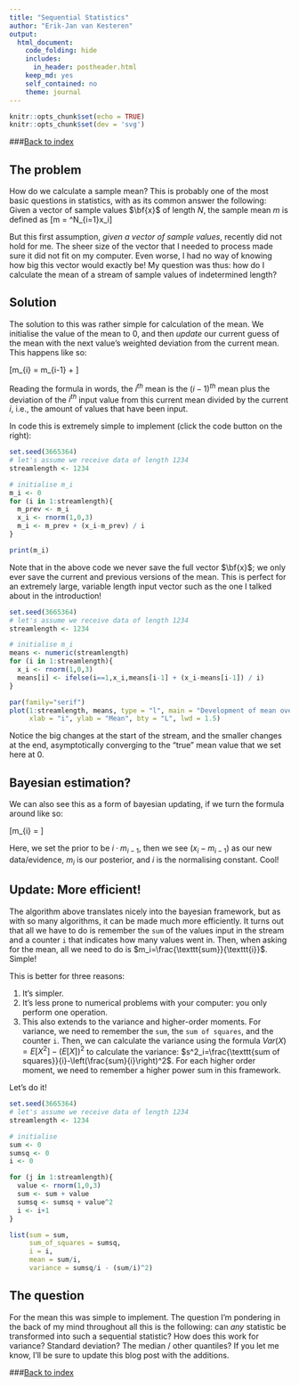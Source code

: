```yaml
---
title: "Sequential Statistics"
author: "Erik-Jan van Kesteren"
output:
  html_document:
    code_folding: hide
    includes:
      in_header: postheader.html
    keep_md: yes
    self_contained: no
    theme: journal
---
```


```r
knitr::opts_chunk$set(echo = TRUE)
knitr::opts_chunk$set(dev = 'svg')
```

###[Back to index](../index.html)



## The problem
How do we calculate a sample mean? This is probably one of the most basic questions in statistics, with as its common answer the following: Given a vector of sample values $\bf{x}$ of length $N$, the sample mean $m$ is defined as 
\[m = \frac{1}{N}\sum^N_{i=1}x_i\]

But this first assumption, _given a vector of sample values_, recently did not hold for me. The sheer size of the vector that I needed to process made sure it did not fit on my computer. Even worse, I had no way of knowing how big this vector would exactly be! My question was thus: how do I calculate the mean of a stream of sample values of indetermined length?

## Solution
The solution to this was rather simple for calculation of the mean. We initialise the value of the mean to 0, and then _update_ our current guess of the mean with the next value's weighted deviation from the current mean. This happens like so:

\[m_{i} = m_{i-1} + \frac{(x_i-m_{i-1})}{i}\]

Reading the formula in words, the $i^{th}$ mean is the $(i-1)^{th}$ mean plus the deviation of the $i^{th}$ input value from this current mean divided by the current $i$, i.e., the amount of values that have been input. 

In code this is extremely simple to implement (click the code button on the right):

```r
set.seed(3665364)
# let's assume we receive data of length 1234
streamlength <- 1234

# initialise m_i
m_i <- 0
for (i in 1:streamlength){
  m_prev <- m_i
  x_i <- rnorm(1,0,3)
  m_i <- m_prev + (x_i-m_prev) / i
}

print(m_i)
```

Note that in the above code we never save the full vector $\bf{x}$; we only ever save the current and previous versions of the mean. This is perfect for an extremely large, variable length input vector such as the one I talked about in the introduction!

```r
set.seed(3665364)
# let's assume we receive data of length 1234
streamlength <- 1234

# initialise m_i
means <- numeric(streamlength)
for (i in 1:streamlength){
  x_i <- rnorm(1,0,3)
  means[i] <- ifelse(i==1,x_i,means[i-1] + (x_i-means[i-1]) / i)
}

par(family="serif")
plot(1:streamlength, means, type = "l", main = "Development of mean over stream",
     xlab = "i", ylab = "Mean", bty = "L", lwd = 1.5)


```

Notice the big changes at the start of the stream, and the smaller changes at the end, asymptotically converging to the "true" mean value that we set here at 0.

## Bayesian estimation?
We can also see this as a form of bayesian updating, if we turn the formula around like so:

\[m_{i} = \frac{(x_i-m_{i-1}) + i \cdot m_{i-1}}{i}\]

Here, we set the prior to be $i \cdot m_{i-1}$, then we see $(x_i-m_{i-1})$ as our new data/evidence, $m_i$ is our posterior, and $i$ is the normalising constant. Cool!

## Update: More efficient!
The algorithm above translates nicely into the bayesian framework, but as with so many algorithms, it can be made much more efficiently. It turns out that all we have to do is remember the `sum` of the values input in the stream and a counter `i` that indicates how many values went in. Then, when asking for the mean, all we need to do is $m_i=\frac{\texttt{sum}}{\texttt{i}}$. Simple!

This is better for three reasons:

1. It's simpler.
2. It's less prone to numerical problems with your computer: you only perform one operation.
3. This also extends to the variance and higher-order moments. For variance, we need to remember the `sum`, the `sum of squares`, and the counter `i`. Then, we can calculate the variance using the formula $Var(X) = E[X^2] - (E[X])^2$ to calculate the variance: $s^2_i=\frac{\texttt{sum of squares}}{i}-\left(\frac{sum}{i}\right)^2$. For each higher order moment, we need to remember a higher power sum in this framework.

Let's do it!
```r
set.seed(3665364)
# let's assume we receive data of length 1234
streamlength <- 1234

# initialise
sum <- 0
sumsq <- 0
i <- 0

for (j in 1:streamlength){
  value <- rnorm(1,0,3)
  sum <- sum + value
  sumsq <- sumsq + value^2
  i <- i+1
}

list(sum = sum, 
     sum_of_squares = sumsq, 
     i = i, 
     mean = sum/i,
     variance = sumsq/i - (sum/i)^2)

```


## The question
For the mean this was simple to implement. The question I'm pondering in the back of my mind throughout all this is the following: can _any_ statistic be transformed into such a sequential statistic? How does this work for variance? Standard deviation? The median / other quantiles? If you let me know, I'll be sure to update this blog post with the additions.

###[Back to index](../index.html)
